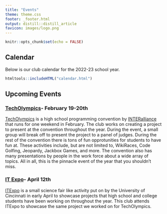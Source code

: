 ```yaml
---
title: "Events"
theme: theme.css
footer: _footer.html
output: distill::distill_article
favicon: images/logo.png
---
```


```r
knitr::opts_chunk$set(echo = FALSE)
```


## Calendar
Below is our club calendar for the 2022-23 school year.

```r
htmltools::includeHTML("calendar.html")
```

## Upcoming Events
### [TechOlympics](https://techolympics.org/)- February 19-20th
[TechOlympics](https://techolympics.org/) is a high school programming convention by [INTERalliance](https://interalliance.org/home/) that runs for one weekend in February. The club works on creating a project to present at the convention throughout the year. During the event, a small group will break off to present the project to a panel of judges. During the rest of the convention there is tons of fun opprotunities for students to have fun at. These activities include, but are not limited to, WikiRaces, Code Golfing, Jeopardy, Jackbox Games, and more. The convention also has many presentations by people in the work force about a wide array of topics. All in all, this is the pinnacle event of the year that you shouldn't miss.

### [IT Expo](https://itexpo.live/)- April 12th
[ITExpo](https://itexpo.live/) is a small science fair like activity put on by the University of Cincinnati in early April to showcase projects that high school and college students have been working on throughout the year. This club attends ITExpo to showcase the same project we worked on for TechOlympics.
